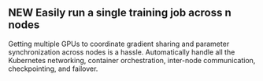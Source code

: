 ## <span className="newChip">NEW</span> Easily run a single training job across n nodes

Getting multiple GPUs to coordinate gradient sharing and parameter synchronization across nodes is a hassle. Automatically handle all the Kubernetes networking, container orchestration, inter-node communication, checkpointing, and failover.

